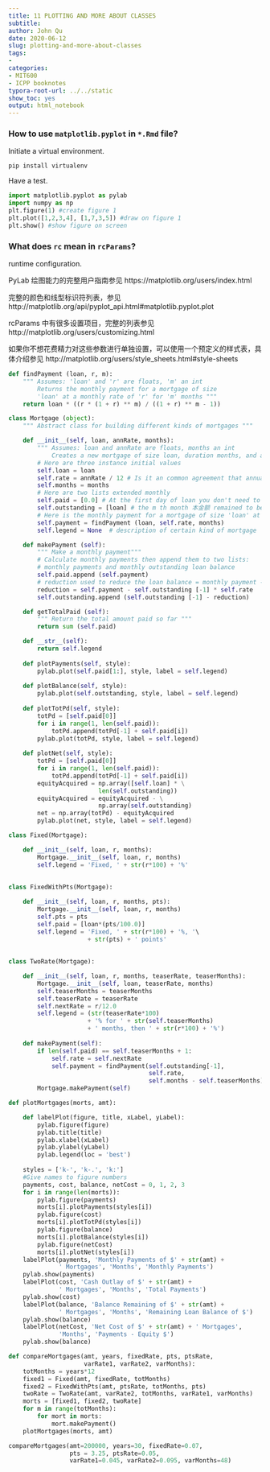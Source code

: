 ```yaml
---
title: 11 PLOTTING AND MORE ABOUT CLASSES
subtitle: 
author: John Qu
date: 2020-06-12
slug: plotting-and-more-about-classes
tags:
- 
categories:
- MIT600
- ICPP booknotes
typora-root-url: ../../static
show_toc: yes
output: html_notebook
---
```

### How to use `matplotlib.pyplot` in `*.Rmd` file?

Initiate a virtual environment.

```shell
pip install virtualenv
```



Have a test.

```python
import matplotlib.pyplot as pylab
import numpy as np
plt.figure(1) #create figure 1 
plt.plot([1,2,3,4], [1,7,3,5]) #draw on figure 1 
plt.show() #show figure on screen
```

### What does `rc` mean in `rcParams`?

runtime configuration.



PyLab 绘图能力的完整用户指南参见
https://matplotlib.org/users/index.html

完整的颜色和线型标识符列表，参见
http://matplotlib.org/api/pyplot_api.html#matplotlib.pyplot.plot

rcParams 中有很多设置项目，完整的列表参见
http://matplotlib.org/users/customizing.html

如果你不想花费精力对这些参数进行单独设置，可以使用一个预定义的样式表，具体介绍参见
http://matplotlib.org/users/style_sheets.html#style-sheets

```python
def findPayment (loan, r, m):
    """ Assumes: 'loan' and 'r' are floats, 'm' an int
        Returns the monthly payment for a mortgage of size
        'loan' at a monthly rate of 'r' for 'm' months """
    return loan * ((r * (1 + r) ** m) / ((1 + r) ** m - 1))

class Mortgage (object):
    """ Abstract class for building different kinds of mortgages """

    def __init__(self, loan, annRate, months):
        """ Assumes: loan and annRate are floats, months an int 
            Creates a new mortgage of size loan, duration months, and annual rate annRate """
        # Here are three instance initial values
        self.loan = loan
        self.rate = annRate / 12 # Is it an common agreement that annual rate is 12 times of monthly rate?
        self.months = months
        # Here are two lists extended monthly
        self.paid = [0.0] # At the first day of loan you don't need to pay loan. Note this list is extended monthly
        self.outstanding = [loan] # the m th month 本金额 remained to be paid
        # Here is the monthly payment for a mortgage of size 'loan' at monthly rate of 'self.rate' for 'months' months
        self.payment = findPayment (loan, self.rate, months) 
        self.legend = None  # description of certain kind of mortgage

    def makePayment (self):
        """ Make a monthly payment"""
        # Calculate monthly payments then append them to two lists:
        # monthly payments and monthly outstanding loan balance
        self.paid.append (self.payment) 
        # reduction used to reduce the loan balance = monthly payment - the amount of interest due on the outstanding loan balance
        reduction = self.payment - self.outstanding [-1] * self.rate 
        self.outstanding.append (self.outstanding [-1] - reduction) 

    def getTotalPaid (self):
        """ Return the total amount paid so far """
        return sum (self.paid)

    def __str__(self):
        return self.legend
        
    def plotPayments(self, style):
        pylab.plot(self.paid[1:], style, label = self.legend)
        
    def plotBalance(self, style):
        pylab.plot(self.outstanding, style, label = self.legend)
        
    def plotTotPd(self, style):
        totPd = [self.paid[0]]
        for i in range(1, len(self.paid)):
            totPd.append(totPd[-1] + self.paid[i]) 
        pylab.plot(totPd, style, label = self.legend)
        
    def plotNet(self, style):
        totPd = [self.paid[0]]
        for i in range(1, len(self.paid)):
            totPd.append(totPd[-1] + self.paid[i]) 
        equityAcquired = np.array([self.loan] * \
                         len(self.outstanding)) 
        equityAcquired = equityAcquired - \
                         np.array(self.outstanding) 
        net = np.array(totPd) - equityAcquired
        pylab.plot(net, style, label = self.legend)
```


```python
class Fixed(Mortgage):

    def __init__(self, loan, r, months):
        Mortgage.__init__(self, loan, r, months)
        self.legend = 'Fixed, ' + str(r*100) + '%'
        
        
class FixedWithPts(Mortgage):

    def __init__(self, loan, r, months, pts):
        Mortgage.__init__(self, loan, r, months)
        self.pts = pts
        self.paid = [loan*(pts/100.0)]
        self.legend = 'Fixed, ' + str(r*100) + '%, '\
                      + str(pts) + ' points'
                      
                      
class TwoRate(Mortgage):

    def __init__(self, loan, r, months, teaserRate, teaserMonths):
        Mortgage.__init__(self, loan, teaserRate, months)
        self.teaserMonths = teaserMonths 
        self.teaserRate = teaserRate 
        self.nextRate = r/12.0 
        self.legend = (str(teaserRate*100)  
                      + '% for ' + str(self.teaserMonths)  
                      + ' months, then ' + str(r*100) + '%')
                      
    def makePayment(self):
        if len(self.paid) == self.teaserMonths + 1:
            self.rate = self.nextRate 
            self.payment = findPayment(self.outstanding[-1], 
                                       self.rate, 
                                       self.months - self.teaserMonths)
        Mortgage.makePayment(self)
```



```python
def plotMortgages(morts, amt):

    def labelPlot(figure, title, xLabel, yLabel):
        pylab.figure(figure) 
        pylab.title(title) 
        pylab.xlabel(xLabel) 
        pylab.ylabel(yLabel) 
        pylab.legend(loc = 'best')
        
    styles = ['k-', 'k-.', 'k:']
    #Give names to figure numbers
    payments, cost, balance, netCost = 0, 1, 2, 3 
    for i in range(len(morts)):
        pylab.figure(payments) 
        morts[i].plotPayments(styles[i]) 
        pylab.figure(cost) 
        morts[i].plotTotPd(styles[i]) 
        pylab.figure(balance) 
        morts[i].plotBalance(styles[i]) 
        pylab.figure(netCost) 
        morts[i].plotNet(styles[i])
    labelPlot(payments, 'Monthly Payments of $' + str(amt) +
              ' Mortgages', 'Months', 'Monthly Payments')
    pylab.show(payments)
    labelPlot(cost, 'Cash Outlay of $' + str(amt) +
              ' Mortgages', 'Months', 'Total Payments') 
    pylab.show(cost)
    labelPlot(balance, 'Balance Remaining of $' + str(amt) +
              ' Mortgages', 'Months', 'Remaining Loan Balance of $') 
    pylab.show(balance)
    labelPlot(netCost, 'Net Cost of $' + str(amt) + ' Mortgages',
              'Months', 'Payments - Equity $')
    pylab.show(balance)          
```




```python
def compareMortgages(amt, years, fixedRate, pts, ptsRate, 
                     varRate1, varRate2, varMonths):
    totMonths = years*12 
    fixed1 = Fixed(amt, fixedRate, totMonths) 
    fixed2 = FixedWithPts(amt, ptsRate, totMonths, pts) 
    twoRate = TwoRate(amt, varRate2, totMonths, varRate1, varMonths) 
    morts = [fixed1, fixed2, twoRate] 
    for m in range(totMonths): 
        for mort in morts: 
            mort.makePayment()
    plotMortgages(morts, amt)
```



```python
compareMortgages(amt=200000, years=30, fixedRate=0.07, 
                 pts = 3.25, ptsRate=0.05, 
                 varRate1=0.045, varRate2=0.095, varMonths=48)
```